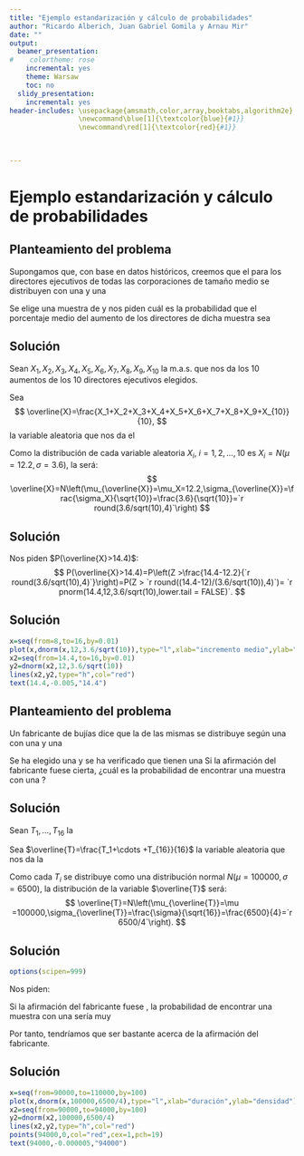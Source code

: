 ```yaml
---
title: "Ejemplo estandarización y cálculo de probabilidades"
author: "Ricardo Alberich, Juan Gabriel Gomila y Arnau Mir"
date: ""
output:
  beamer_presentation:
#    colortheme: rose
    incremental: yes
    theme: Warsaw
    toc: no
  slidy_presentation:
    incremental: yes
header-includes: \usepackage{amsmath,color,array,booktabs,algorithm2e}
                 \newcommand\blue[1]{\textcolor{blue}{#1}}
                 \newcommand\red[1]{\textcolor{red}{#1}}

                 
              
---
```



# Ejemplo estandarización y cálculo de probabilidades

## Planteamiento del problema
Supongamos que, con base en datos históricos, creemos que el \red{porcentaje del aumento del salario anual} para los directores ejecutivos de todas las corporaciones de tamaño medio se distribuyen \red{normalmente} con una \red{media del $12.2\%$} y una \red{desviación estándar del $3.6\%.$}
\pause
\medskip

Se elige una muestra \blue{aleatoria simple} de \red{$10$ directores ejecutivos} y nos piden cuál es la probabilidad que el porcentaje medio del aumento de los directores de dicha muestra sea \red{mayor del $14.4\%$.}

## Solución
Sean $X_1,X_2,X_3,X_4,X_5,X_6,X_7,X_8,X_9,X_{10}$ la m.a.s. que nos da los $10$ aumentos de los $10$ directores ejecutivos elegidos.
\pause

Sea 
$$
\overline{X}=\frac{X_1+X_2+X_3+X_4+X_5+X_6+X_7+X_8+X_9+X_{10}}{10},
$$ 
la variable aleatoria que nos da el \red{aumento medio de los $10$ directores de la muestra.}

\pause
Como la distribución de cada variable aleatoria $X_i$, $i=1,2,\ldots,10$ es $X_i=N(\mu=12.2,\sigma=3.6)$, la \red{distribución de $\overline{X}$} será:
\pause
$$
\overline{X}=N\left(\mu_{\overline{X}}=\mu_X=12.2,\sigma_{\overline{X}}=\frac{\sigma_X}{\sqrt{10}}=\frac{3.6}{\sqrt{10}}=`r round(3.6/sqrt(10),4)`\right)
$$

## Solución

Nos piden $P(\overline{X}>14.4)$:
\pause
$$
P(\overline{X}>14.4)=P\left(Z >\frac{14.4-12.2}{`r round(3.6/sqrt(10),4)`}\right)=P(Z > `r round((14.4-12)/(3.6/sqrt(10)),4)`)=
`r pnorm(14.4,12,3.6/sqrt(10),lower.tail = FALSE)`.
$$


## Solución
```r
x=seq(from=8,to=16,by=0.01)
plot(x,dnorm(x,12,3.6/sqrt(10)),type="l",xlab="incremento medio",ylab="densidad")
x2=seq(from=14.4,to=16,by=0.01)
y2=dnorm(x2,12,3.6/sqrt(10))
lines(x2,y2,type="h",col="red")
text(14.4,-0.005,"14.4")
```

## Planteamiento del problema
Un fabricante de bujías dice que la \red{duración} de las mismas se distribuye según una \red{distribución normal} con una \red{media de 100000 km.} y una \red{desviación estándar de 6500 km.}
\pause

Se ha elegido una \blue{muestra de 16 bujías} y se ha verificado que tienen una \red{duración media de 94150 km.} Si la afirmación del fabricante fuese cierta, ¿cuál es la probabilidad de encontrar una muestra con una \red{duración media de 94150 km. o menos}?

## Solución
Sean $T_1,\ldots, T_{16}$ la \red{duración de las 16 bujías de la muestra.}
\pause

Sea $\overline{T}=\frac{T_1+\cdots +T_{16}}{16}$ la variable aleatoria que nos da la \red{duración media de una muestra de $16$ bujías.}
\pause

Como cada $T_i$ se distribuye como una distribución normal $N(\mu=100000,\sigma=6500)$, la distribución de la variable $\overline{T}$ será:
\pause
$$
\overline{T}=N\left(\mu_{\overline{T}}=\mu =100000,\sigma_{\overline{T}}=\frac{\sigma}{\sqrt{16}}=\frac{6500}{4}=`r 6500/4`\right).
$$

## Solución
```r
options(scipen=999)
```

Nos piden:
\pause
\begin{align*}
P(\overline{T}\leq 94150)= & P\left(Z\leq \frac{94150-100000}{`r 6500/4`}\right)=P(Z\leq `r (94150-100000)/(6500/4)`)\\ = & `r pnorm(94150,100000,6500/4)`.
\end{align*}

\pause

Si la afirmación del fabricante fuese \red{cierta}, la probabilidad 
de encontrar una muestra con una \red{duración media de $94150$ km. o menos} sería muy \red{improbable.}
\pause

Por tanto, tendríamos que ser bastante \red{escépticos} acerca de la afirmación del fabricante.


## Solución
```r
x=seq(from=90000,to=110000,by=100)
plot(x,dnorm(x,100000,6500/4),type="l",xlab="duración",ylab="densidad")
x2=seq(from=90000,to=94000,by=100)
y2=dnorm(x2,100000,6500/4)
lines(x2,y2,type="h",col="red")
points(94000,0,col="red",cex=1,pch=19)
text(94000,-0.000005,"94000")
```